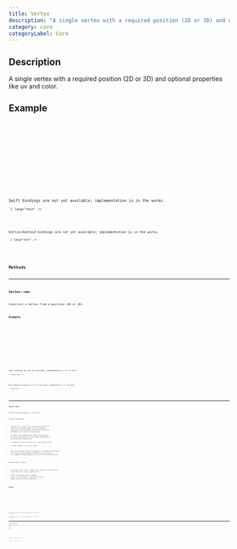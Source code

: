 ```yaml
---
title: Vertex
description: "A single vertex with a required position (2D or 3D) and optional properties like uv and color."
category: core
categoryLabel: Core
---
```



## Description

A single vertex with a required position (2D or 3D) and optional properties like uv and color.



## Example

<Tabs>

<TabItem label="Rust">
<Code
code={`
use fragmentcolor::mesh::Vertex;
let v = Vertex::new([0.0, 0.0, 0.0]).with("uv", [0.5, 0.5]);
`}
lang="rust"
/>

</TabItem>

<TabItem label="JavaScript">
<Code
code={`
const v = new Vertex([0.0, 0.0, 0.0]).with("uv", [0.5, 0.5]);
`}
lang="js"
/>

</TabItem>

<TabItem label="Python">
<Code
code={`
from fragmentcolor import Vertex
v = Vertex([0.0, 0.0, 0.0]).with("uv", [0.5, 0.5])
`}
lang="python"
/>

</TabItem>

<TabItem label="Swift">
<Aside type="caution" title="Work in progress">Swift bindings are not yet available; implementation is in the works.</Aside>
<Code
code={`
// Swift placeholder: bindings WIP

`}
lang="text"
/>

</TabItem>

<TabItem label="Kotlin">
<Aside type="caution" title="Work in progress">Kotlin/Android bindings are not yet available; implementation is in the works.</Aside>
<Code
code={`
// Kotlin placeholder: bindings WIP

`}
lang="text"
/>

</TabItem>

</Tabs>


## Methods


---

### Vertex::new

Construct a Vertex from a position (2D or 3D).

#### Example

<Tabs>

<TabItem label="Rust">
<Code
code={`
use fragmentcolor::mesh::Vertex;
let v = Vertex::new([0.0, 0.0]);
`}
lang="rust"
/>

</TabItem>

<TabItem label="JavaScript">
<Code
code={`
const v = new Vertex([0.0, 0.0]);
`}
lang="js"
/>

</TabItem>

<TabItem label="Python">
<Code
code={`
from fragmentcolor import Vertex
v = Vertex([0.0, 0.0])
`}
lang="python"
/>

</TabItem>

<TabItem label="Swift">
<Aside type="caution" title="Work in progress">Swift bindings are not yet available; implementation is in the works.</Aside>
<Code
code={`
// Swift placeholder: bindings WIP

`}
lang="text"
/>

</TabItem>

<TabItem label="Kotlin">
<Aside type="caution" title="Work in progress">Kotlin/Android bindings are not yet available; implementation is in the works.</Aside>
<Code
code={`
// Kotlin placeholder: bindings WIP

`}
lang="text"
/>

</TabItem>

</Tabs>


---

### Vertex::with

Attach an arbitrary property to the vertex.

Locations and mapping:

- When you call `with(key, value)` for the first time for a given key, the Vertex assigns the next available `@location(N)` to that property (starting after position). Subsequent calls reuse the same location.
- At render time, shader vertex inputs (declared with `@location(N)`) are derived from the Shader and matched to Vertex/Instance properties by:
  1) explicit location (instance first, then vertex), then
  2) name (instance first, then vertex).
- There is no special-case for location(0) in the mapping; position is just another vertex attribute exposed as `position` with a 2- or 3-component format depending on how you constructed the Vertex.

Planned explicit control:

- You will be able to pin a property to a specific location using a fluent API: `vertex.set(key, value).at(index)`.
- Vertex construction may also support `Vertex::from_shader(&Shader)` to derive an initial layout directly from the shader AST.

#### Example

<Tabs>

<TabItem label="Rust">
<Code
code={`
use fragmentcolor::mesh::{Vertex, VertexValue};
let v = Vertex::new([0.0, 0.0, 0.0]).with("weight", 1.0).color([1.0, 0.0, 0.0]);
`}
lang="rust"
/>

</TabItem>

<TabItem label="JavaScript">
<Code
code={`
const v = new Vertex([0.0, 0.0, 0.0]).with("weight", 1.0).color([1.0, 0.0, 0.0]);
`}
lang="js"
/>

</TabItem>

<TabItem label="Python">
<Code
code={`
from fragmentcolor import {Vertex, VertexValue}
v = Vertex([0.0, 0.0, 0.0]).with("weight", 1.0).color([1.0, 0.0, 0.0])
`}
lang="python"
/>

</TabItem>

<TabItem label="Swift">
<Aside type="caution" title="Work in progress">Swift bindings are not yet available; implementation is in the works.</Aside>
<Code
code={`
// Swift placeholder: bindings WIP

`}
lang="text"
/>

</TabItem>

<TabItem label="Kotlin">
<Aside type="caution" title="Work in progress">Kotlin/Android bindings are not yet available; implementation is in the works.</Aside>
<Code
code={`
// Kotlin placeholder: bindings WIP

`}
lang="text"
/>

</TabItem>

</Tabs>


---

### Vertex::create_instance

Create an Instance from this Vertex by cloning all of its properties

#### Example

<Tabs>

<TabItem label="Rust">
<Code
code={`
use fragmentcolor::mesh::Vertex;
let v = Vertex::new([0.0, 0.0]);
let inst = v.create_instance();
_ = inst;
`}
lang="rust" meta="collapse={4-4}"
/>

</TabItem>

<TabItem label="JavaScript">
<Code
code={`
const v = new Vertex([0.0, 0.0]);
const inst = v.createInstance();
`}
lang="js"
/>

</TabItem>

<TabItem label="Python">
<Code
code={`
from fragmentcolor import Vertex
v = Vertex([0.0, 0.0])
inst = v.create_instance()
`}
lang="python"
/>

</TabItem>

<TabItem label="Swift">
<Aside type="caution" title="Work in progress">Swift bindings are not yet available; implementation is in the works.</Aside>
<Code
code={`
// Swift placeholder: bindings WIP

`}
lang="text"
/>

</TabItem>

<TabItem label="Kotlin">
<Aside type="caution" title="Work in progress">Kotlin/Android bindings are not yet available; implementation is in the works.</Aside>
<Code
code={`
// Kotlin placeholder: bindings WIP

`}
lang="text"
/>

</TabItem>

</Tabs>
